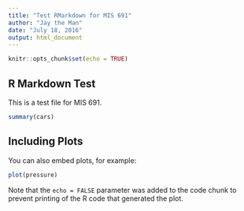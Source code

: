 ```yaml
---
title: "Test RMarkdown for MIS 691"
author: "Jay the Man"
date: "July 18, 2016"
output: html_document
---
```


```r
knitr::opts_chunk$set(echo = TRUE)
```

## R Markdown Test

This is a test file for MIS 691.

```r
summary(cars)
```

## Including Plots

You can also embed plots, for example:

```r
plot(pressure)
```

Note that the `echo = FALSE` parameter was added to the code chunk to prevent printing of the R code that generated the plot.
